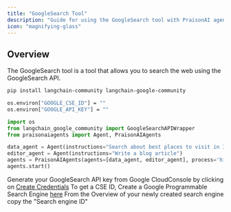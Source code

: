 ```yaml
---
title: "GoogleSearch Tool"
description: "Guide for using the GoogleSearch tool with PraisonAI agents."
icon: "magnifying-glass"
---
```


## Overview
The GoogleSearch tool is a tool that allows you to search the web using the GoogleSearch API.

```bash
pip install langchain-community langchain-google-community
``` 

```bash
os.environ["GOOGLE_CSE_ID"] = ""
os.environ["GOOGLE_API_KEY"] = ""
```

```python
import os 
from langchain_google_community import GoogleSearchAPIWrapper
from praisonaiagents import Agent, PraisonAIAgents

data_agent = Agent(instructions="Search about best places to visit in India during Summer", tools=[GoogleSearchAPIWrapper])
editor_agent = Agent(instructions="Write a blog article")
agents = PraisonAIAgents(agents=[data_agent, editor_agent], process='hierarchical')
agents.start()
```

Generate your GoogleSearch API key from Google CloudConsole by clicking on [Create Credentials](https://console.cloud.google.com/apis/credentials)
To get a CSE ID, Create a Google Programmable Search Engine [here](https://programmablesearchengine.google.com/)
From the Overview of your newly created search engine copy the "Search engine ID"